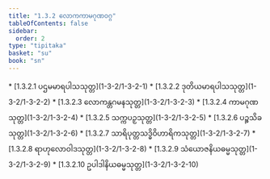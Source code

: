 ```yaml
---
title: "1.3.2 လောကကာမဂုဏဝဂ္ဂ"
tableOfContents: false
sidebar:
  order: 2
type: "tipitaka"
basket: "su"
book: "sn"
---
```



<DynamicBreadcrumb />



<TableOfContents book="sn" section="1.3.2">
* [1.3.2.1 ပဌမမာရပါသသုတ္တ](1-3-2/1-3-2-1)
* [1.3.2.2 ဒုတိယမာရပါသသုတ္တ](1-3-2/1-3-2-2)
* [1.3.2.3 လောကန္တဂမနသုတ္တ](1-3-2/1-3-2-3)
* [1.3.2.4 ကာမဂုဏသုတ္တ](1-3-2/1-3-2-4)
* [1.3.2.5 သက္ကပဉှသုတ္တ](1-3-2/1-3-2-5)
* [1.3.2.6 ပဉ္စသိခသုတ္တ](1-3-2/1-3-2-6)
* [1.3.2.7 သာရိပုတ္တသဒ္ဓိဝိဟာရိကသုတ္တ](1-3-2/1-3-2-7)
* [1.3.2.8 ရာဟုလောဝါဒသုတ္တ](1-3-2/1-3-2-8)
* [1.3.2.9 သံယောဇနိယဓမ္မသုတ္တ](1-3-2/1-3-2-9)
* [1.3.2.10 ဥပါဒါနိယဓမ္မသုတ္တ](1-3-2/1-3-2-10)
</TableOfContents>